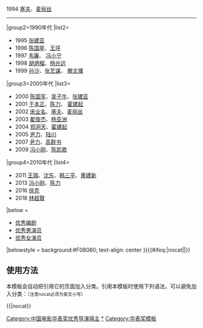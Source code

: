 {{Navbox
|name=中国电影华表奖优秀导演
|title=[[中国电影华表奖|<span style="color:#dd8;">中国电影华表奖</span>]][[中国电影华表奖优秀导演|<span style="color:#FFE4E1;">优秀导演</span>]]
|basestyle=background-color:#B22222;color:#dd8
|bodyclass = hlist
|group1=
|list1= 
前身为中国广播电影电视部优秀影片奖优秀导演：1993 [[吴贻弓]]{{·}}1994 [[塞夫]]、[[麦丽丝]]
----
|group2=1990年代
|list2= 
* 1995 [[张建亚]]
* 1996 [[陈国星 (导演)|陈国星]]、[[王坪 (导演)|王坪]]
* 1997 [[韦廉]]、 [[冯小宁]]
* 1998 [[胡炳榴]]、[[杨光远 (导演)|杨光远]]
* 1999 [[孙沙]]、[[张艺谋]]、 [[滕文骥]]
|group3=2000年代
|list3= 
* 2000 [[陈国军]]、[[吴子牛]]、[[张建亚]]
* 2001 [[于本正]]、[[陈力 (导演)|陈力]]、 [[霍建起]]
* 2002 [[宋业名]]、[[塞夫]]、[[麦丽丝]]
* 2003 [[翟俊杰]]、[[杨亚洲]]
* 2004 [[郑洞天]]、[[霍建起]]
* 2005 [[尹力 (导演)|尹力]]、[[陆川 (导演)|陆川]]
* 2007 [[尹力 (导演)|尹力]]、[[高群书]]
* 2009 [[冯小刚]]、[[陈凯歌]]
|group4=2010年代
|list4= 
* 2011 [[王珈]]、[[沈东]]、[[韩三平]]、[[黄建新]]
* 2013 [[冯小刚]]、[[陈力 (导演)|陈力]]
* 2016 [[徐克]]
* 2018 [[林超賢]]

|below = 
* [[Template:中国电影华表奖优秀编剧|优秀编剧]]
* [[Template:中国电影华表奖优秀男演员|优秀男演员]]
* [[Template:中国电影华表奖优秀女演员|优秀女演员]]

|belowstyle = background:#F08080; text-align: center
}}<includeonly>{{#ifeq:{{{1}}}|nocat||[[Category:中国电影华表奖优秀导演得主]]}}</includeonly><noinclude>

== 使用方法 ==
本模板会自动把引用它的页面加入分类。引用本模板时使用下列语法，可以避免加入分类：<small>（注意nocat必须为英文小写）</small>

<nowiki>{{</nowiki>{{PAGENAME}}<nowiki>|nocat}}</nowiki>
[[Category:中国电影华表奖优秀导演得主|*]]
[[Category:华表奖模板]]
</noinclude>